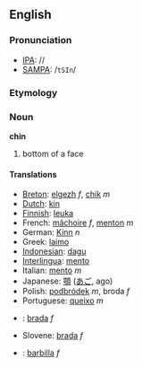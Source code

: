 ==English==
===Pronunciation===
*[[IPA]]: //
*[[SAMPA]]: /<tt>tSIn</tt>/

===Etymology===
===Noun===
'''chin'''

# bottom of a face

====Translations====
*[[Breton]]: [[elgezh]] ''f'', [[chik]] ''m''
*[[Dutch]]: [[kin]]
*[[Finnish]]: [[leuka]]
*French: [[mâchoire]] ''f'', [[menton]] ''m''
*German: [[Kinn]] ''n''
*Greek: [[laimo]]
*[[Indonesian]]: [[dagu]]
*[[Interlingua]]: [[mento]]
*Italian: [[mento]] ''m''
*Japanese: [[顎]] ([[あご]], ago)
*Polish: [[podbródek]] ''m'', broda ''f''
*Portuguese: [[queixo]] ''m''
*{{sk}}: [[brada#Slovak|brada]] ''f''
*Slovene: [[brada]] ''f''
*{{es}}: [[barbilla]] ''f''